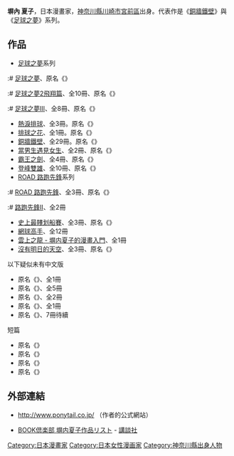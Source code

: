 {{blpunsourced|time=2018-07-30T09:58:10+00:00}}
{{japanese|japanese=塀内 夏子|kana=へいうち なつこ|romaji=Hēuchi Natsuko}}{{漫畫}}
'''塀內 夏子'''{{BD|1960年|6月30日|catIdx=Heiuchi Natsuko}}，日本漫畫家，[[神奈川縣|神奈川縣]][[川崎市|川崎市]][[宮前區|宮前區]]出身。代表作是《[[銅牆鐵壁|銅牆鐵壁]]》與《[[足球之夢|足球之夢]]》系列。

==作品==
*[[足球之夢|足球之夢]]系列
:# [[足球之夢|足球之夢]]、原名《{{lang|ja|Jドリーム}}》
:# [[足球之夢|足球之夢2飛翔篇]]、全10冊、原名《{{lang|ja|Jドリーム飛翔編}}》
:# [[足球之夢|足球之夢Ⅲ]]、全8冊、原名《{{lang|ja|Jドリーム完全燃焼編}}》
* [[熱淚排球|熱淚排球]]、全3冊。原名《{{lang|ja|涙のバレーボール}}》
* [[排球之花|排球之花]]、全1冊。原名《{{lang|ja|ミス・バレーボール}}》
* [[銅牆鐵壁|銅牆鐵壁]]、全29冊。原名《{{lang|ja|オフサイド}}》
* [[當男生遇見女生|當男生遇見女生]]、全2冊、原名《{{lang|ja|Boy Meets Girl～マウンドの少女～}}》
* [[霸王之劍|霸王之劍]]、全4冊、原名《{{lang|ja|覇王の剣}}》
* [[登峰雙雄|登峰雙雄]]、全10冊、原名《{{lang|ja|イカロスの山}}》
* [[ROAD_路跑先鋒|ROAD 路跑先鋒]]系列
:# [[ROAD_路跑先鋒|ROAD 路跑先鋒]]、全3冊、原名《{{lang|ja|ROAD}}》
:# [[ROAD_路跑先鋒|路跑先鋒II]]、全2冊
* [[史上最賤划船賽|史上最賤划船賽]]、全3冊、原名《{{lang|ja|史上最低のレガッタ}}》
* [[網球高手|網球高手]]、全12冊
* [[雲上之龍_-_塀内夏子的漫畫入門|雲上之龍 - 塀内夏子的漫畫入門]]、全1冊
* [[沒有明日的天空|沒有明日的天空]]、全3冊、原名《{{link-ja|明日のない空}}》  

;以下疑似未有中文版
* 原名《{{lang|ja|勝利の朝}}》、全1冊
* 原名《{{lang|ja|フィフティーンラブ}}》、全5冊
* 原名《{{lang|ja|おれたちの頂}}》、全2冊
* 原名《{{lang|ja|中澤佑二物語}}》、全1冊
* 原名《{{lang|ja|コラソン サッカー魂}}》、7冊待續

;短篇
* 原名《{{lang|ja|海よ、おまえは}}》
* 原名《{{lang|ja|サーカス・ドリーム}}》
* 原名《{{lang|ja|ダイヤモンド芸夢}}》
* 原名《{{lang|ja|夢千代パラダイス}}》

==外部連結==
*{{ja}}http://www.ponytail.co.jp/ {{Wayback|url=http://www.ponytail.co.jp/ |date=20201124181539 }}（作者的公式網站）
*{{ja}}[http://bookclub.kodansha.co.jp/bc2_bc/search_tyosha.jsp?ty=8813&x=C BOOK倶楽部 塀内夏子作品リスト]{{dead link|date=2017年12月 |bot=InternetArchiveBot |fix-attempted=yes }} - [[講談社|講談社]]

{{DEFAULTSORT:Heiuchi Natsuko}}
[[Category:日本漫畫家|Category:日本漫畫家]]
[[Category:日本女性漫画家|Category:日本女性漫画家]]
[[Category:神奈川縣出身人物|Category:神奈川縣出身人物]]
{{manga-stub}}